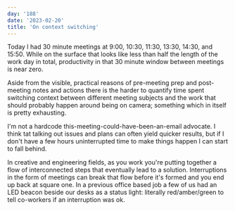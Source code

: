 ```yaml
---
day: '188'
date: '2023-02-20'
title: 'On context switching'
---
```


Today I had 30 minute meetings at 9:00, 10:30, 11:30, 13:30, 14:30, and 15:50. While on the surface that looks like less than half the length of the work day in total, productivity in that 30 minute window between meetings is near zero.

Aside from the visible, practical reasons of pre-meeting prep and post-meeting notes and actions there is the harder to quantify time spent switching context between different meeting subjects and the work that should probably happen around being on camera; something which in itself is pretty exhausting.

I'm not a hardcode this-meeting-could-have-been-an-email advocate. I think tat talking out issues and plans can often yield quicker results, but if I don't have a few hours uninterrupted time to make things happen I can start to fall behind.

In creative and engineering fields, as you work you're putting together a flow of interconnected steps that eventually lead to a solution. Interruptions in the form of meetings can break that flow before it's formed and you end up back at square one. In a previous office based job a few of us had an LED beacon beside our desks as a status light: literally red/amber/green to tell co-workers if an interruption was ok.

